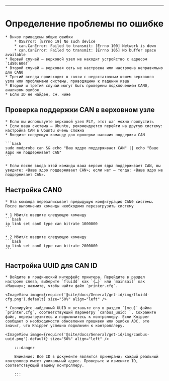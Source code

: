 

----

# Определение проблемы по ошибке

    * Внизу приведены общие ошибки
        * OSError: [Errno 19] No such device
        * can.CanError: Failed to transmit: [Errno 100] Network is down
        * can.CanError: Failed to transmit: [Errno 105] No buffer space available
    * Первый случай — верховой узел не находит устройство с адресом `1d50:606f`
    * Второй случай — верховая сеть не настроена или настроена неправильно для CAN0
    * Третий всегда происходит в связи с недостаточным кэшем верхового узла или проблемами системы, приводящими к падению кэша
    * Второй и третий случай могут быть проверены подключением CAN0, анализом ошибок
    * Если ID не найден, см. ниже

## Проверка поддержки CAN в верховном узле

    * Если вы используете верховой узел FLY, этот шаг можно пропустить
    * Если ваша система — Ubuntu, рекомендуется перейти на другую систему: настройка CAN в Ubuntu очень сложна
    * Введите следующую команду для проверки наличия поддержки CAN

    ```bash
    sudo modprobe can && echo "Ваш яддро поддерживает CAN" || echo "Ваше ядро не поддерживает CAN"
    ```

    * Если после ввода этой команды ваша версия ядра поддерживает CAN, вы увидите: «Ваше ядро поддерживает CAN»; если нет — тогда: «Ваше ядро не поддерживает CAN».

## Настройка CAN0

    * Эта команда перезаписывает предыдущую конфигурацию CAN0 системы. После выполнения команды необходимо перезагрузить систему
    
    * 1 Мбит/с введите следующую команду
    ```bash
    ip link set can0 type can bitrate 1000000
    ```
    
    * 2 Мбит/с введите следующую команду
    ```bash
    ip link set can0 type can bitrate 2000000
    ```

## Настройка UUID для CAN ID

    * Войдите в графический интерфейс принтера. Перейдите в раздел настроек слева, выберите `fluidd` как `{…}` или `mainsail` как «Машину»; нажмите, чтобы найти файл `printer.cfg`.

    <ImageView image={require('@site/docs/General/get-id/img/fluidd-cfg.png').default} size="50%" align="left" />

    * Скопируйте найденный UUID и вставьте его в раздел `[mcu]` файла `printer.cfg`, соответствующий параметру `canbus_uuid: `. Сохраните файл, перезагрузитесь и подключитесь к контроллеру. Если Knipper сообщает о необходимости обновления прошивки или ошибке ADC, это значит, что Knipper успешно подключен к контролллеру.

    <ImageView image={require('@site/docs/General/get-id/img/canbus-uuid.png').default} size="50%" align="left" />

        :::danger

        Внимание: Все ID в документе являются примерами; каждый реальный контроллер имеет уникальный адрес. Проверьте и измените ID, соответствующий вашему контроллеру.

        :::